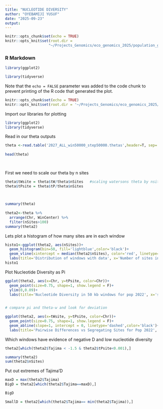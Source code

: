 ```yaml
---
title: "NUCLEOTIDE DIVERSITY"
author: "OYEBAMIJI YUSUF"
date: "2025-09-23"
output: 
---
```


```r
knitr::opts_chunk$set(echo = TRUE)
knitr::opts_knit$set(root.dir = 
                    "~/Projects_Genomics/eco_genomics_2025/population_genomics/myresults/ANGSD/diversity/"  )
```

### R Markdown

```r
library(ggplot2)

library(tidyverse)
```

Note that the `echo = FALSE` parameter was added to the code chunk to prevent printing of the R code that generated the plot.

```r
knitr::opts_chunk$set(echo = TRUE)
knitr::opts_knit$set(root.dir = '~/Projects_Genomics/eco_genomics_2025/population_genomics/myresults/ANGSD/diversity/')
```
 
Import our libraries for plotting
 
 
```r
 
library(ggplot2)
library(tidyverse)
```
 
 
Read in our theta outputs 
```r
theta <-read.table('2027_ALL_win50000_step50000.thetas',header=T, sep='\t')
 
head(theta)
 
 
```
 
First we need to scale our theta by n sites
 
```r
theta$tWsite = theta$tW/theta$nSites   #scaling watersons theta by nsites
theta$tPsite = theta$tP/theta$nSites
 
 
```
 
 
```r
summary(theta)
 
theta2<-theta %>% 
  arrange(Chr, WinCenter) %>% 
  filter(nSites>100) 
summary(theta2)
```

Lets plot a histogram of how many sites are in each window
```r
histo1<-ggplot(theta2, aes(nSites))+
  geom_histogram(bin=50, fill='lightblue',color='black')+
  geom_vline(xintercept = median(theta2$nSites), color='red', linetype='dashed')+
  labs(title='Distribution of windows with data', x='Number of sites in 50 kb windows', y='Frequency')
histo1
```

Plot Nucleotide Diversity as Pi
```r
ggplot(theta2, aes(x=Chr, y=tPsite, color=Chr))+
  geom_point(size=0.75, shape=1, show.legend = F)+
  ylim(0,0.09)+
  labs(title='Nucleotide Diversity in 50 kb windows for pop 2022', x='scaffold', y='Theta Pi')
 
```
```r
# compare pi and theta-w and look for deviation

ggplot(theta2, aes(x=tWsite, y=tPsite, color=Chr))+
  geom_point(size=0.75, shape=1, show.legend = F)+
  geom_abline(slope=1, intercept = 0, linetype='dashed',color='black')+
  labs(title='Pairwise Differences vs Segregating Sites for Pop 2022', x='Theta-W', y='Theta-Pi')


```
Which windows have evidence of negative D and low nucleotide diversity

```r
theta2[which(theta2$Tajima < -1.5 & theta2$tPsite<0.001),]
```

```r
summary(theta2)
sum(theta2$nSites)

```

Put out extremes of Tajima'D
```r

maxD = max(theta2$Tajima)
BigD = theta2[which(theta2$Tajima==maxD),]

BigD

SmallD = theta2[which(theta2$Tajima== min(theta2$Tajima)),]
```
 

